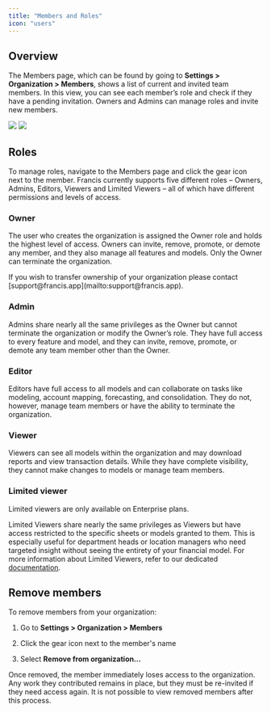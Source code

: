 ```yaml
---
title: "Members and Roles"
icon: "users"
---
```


## Overview

The Members page, which can be found by going to **Settings > Organization > Members**, shows a list of current and invited team members. In this view, you can see each member’s role and check if they have a pending invitation. Owners and Admins can manage roles and invite new members.

<img class="block dark:hidden" src="/images/documentation/getting-started/administration/members-roles/roles-permissions-light.png" />

<img class="hidden dark:block" src="/images/documentation/getting-started/administration/members-roles/roles-permissions-dark.png" />

## Roles

To manage roles, navigate to the Members page and click the gear icon next to the member. Francis currently supports five different roles – Owners, Admins, Editors, Viewers and Limited Viewers – all of which have different permissions and levels of access.

### Owner

The user who creates the organization is assigned the Owner role and holds the highest level of access. Owners can invite, remove, promote, or demote any member, and they also manage all features and models. Only the Owner can terminate the organization.

<Info>
  If you wish to transfer ownership of your organization please contact [support@francis.app](mailto:support@francis.app).
</Info>

### Admin

Admins share nearly all the same privileges as the Owner but cannot terminate the organization or modify the Owner’s role. They have full access to every feature and model, and they can invite, remove, promote, or demote any team member other than the Owner.

### Editor

Editors have full access to all models and can collaborate on tasks like modeling, account mapping, forecasting, and consolidation. They do not, however, manage team members or have the ability to terminate the organization.

### Viewer

Viewers can see all models within the organization and may download reports and view transaction details. While they have complete visibility, they cannot make changes to models or manage team members.

### Limited viewer

<Info>
  Limited viewers are only available on Enterprise plans.
</Info>

Limited Viewers share nearly the same privileges as Viewers but have access restricted to the specific sheets or models granted to them. This is especially useful for department heads or location managers who need targeted insight without seeing the entirety of your financial model. For more information about Limited Viewers, refer to our dedicated [documentation](/documentation/confidentiality/limited-viewers).

## Remove members

To remove members from your organization:

1. Go to **Settings > Organization > Members**

2. Click the gear icon next to the member's name

3. Select **Remove from organization...**

Once removed, the member immediately loses access to the organization. Any work they contributed remains in place, but they must be re-invited if they need access again. It is not possible to view removed members after this process.